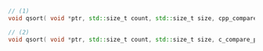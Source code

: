 ```cpp
// (1)
void qsort( void *ptr, std::size_t count, std::size_t size, cpp_compare_pred comp );

// (2)
void qsort( void *ptr, std::size_t count, std::size_t size, c_compare_pred comp );
```
